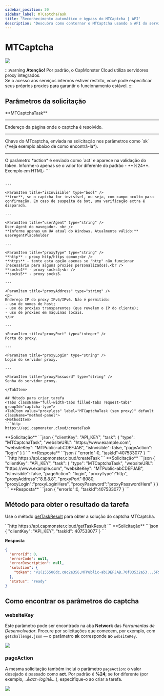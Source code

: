 ```yaml
---
sidebar_position: 20
sidebar_label: MTCaptchaTask
title: "Reconhecimento automático e bypass do MTCaptcha | API"
description: "Descubra como contornar o MTCaptcha usando a API do serviço de reconhecimento e solução de captchas Capmonster Cloud!"
---
```



# MTCaptcha

<PriceBlockWrap>
  <PriceBlock title="MTCaptcha task" captchaId="mtcaptcha"/>
</PriceBlockWrap>

![](./images/mtcaptcha/mtcaptcha.png)

:::warning **Atenção!**
Por padrão, o CapMonster Cloud utiliza servidores proxy integrados.  
Se o acesso aos serviços internos estiver restrito, você pode especificar seus próprios proxies para garantir o funcionamento estável.
:::

## Parâmetros da solicitação

<TabItem value="proxy" label="MTCaptchaTask" className="bordered-panel">
<ParamItem title="type" required type="string" />
**MTCaptchaTask**

---

<ParamItem title="websiteURL" required type="string" />
Endereço da página onde o captcha é resolvido.

---

<ParamItem title="websiteKey" required type="string" />
Chave do MTcaptcha, enviada na solicitação nos parâmetros como `sk` (*veja exemplo abaixo de como encontrá-la*).

---

<ParamItem title="pageAction" type="string" />
O parâmetro *action* é enviado como `act` e aparece na validação do token. Informe-o apenas se o valor for diferente do padrão - **%24**.  
Exemplo em HTML:
```

<script>
var mtcaptchaConfig = {
      "sitekey": "MTPublic-abCDEFJAB",
      "action": "login"
};
</script>

````

---

<ParamItem title="isInvisible" type="bool" />
**true**, se o captcha for invisível, ou seja, com campo oculto para confirmação. Em caso de suspeita de bot, uma verificação extra é disparada.

---

<ParamItem title="userAgent" type="string" />
User-Agent do navegador. <br />  
**Informe apenas um UA atual do Windows. Atualmente válido:** userAgentPlaceholder

---

<ParamItem title="proxyType" type="string" />
**http** - proxy http/https comum;<br />
**https** - tente esta opção apenas se "http" não funcionar (necessário para alguns proxies personalizados);<br />
**socks4** - proxy socks4;<br />
**socks5** - proxy socks5.

---

<ParamItem title="proxyAddress" type="string" />
<p>
Endereço IP do proxy IPv4/IPv6. Não é permitido:
- uso de nomes de host;
- uso de proxies transparentes (que revelem o IP do cliente);
- uso de proxies em máquinas locais.
</p>

---

<ParamItem title="proxyPort" type="integer" />
Porta do proxy.

---

<ParamItem title="proxyLogin" type="string" />
Login do servidor proxy.

---

<ParamItem title="proxyPassword" type="string" />
Senha do servidor proxy.

</TabItem>

## Método para criar tarefa
<Tabs className="full-width-tabs filled-tabs request-tabs" groupId="captcha-type">
<TabItem value="proxyless" label="MTCaptchaTask (sem proxy)" default className="method-panel">
<MethodItem>
```http
https://api.capmonster.cloud/createTask
````

</MethodItem>
<MethodDescription>
**Solicitação**
```json
{
  "clientKey": "API_KEY",
  "task": 
  {
    "type": "MTCaptchaTask",
    "websiteURL": "https://www.example.com",
    "websiteKey": "MTPublic-abCDEFJAB",
    "isInvisible": false,
    "pageAction": "login"
  }
}
```
**Resposta**
```json
{
  "errorId":0,
  "taskId":407533077
}
```
</MethodDescription>
</TabItem>

<TabItem value="proxy" label="MTCaptchaTask (com proxy)" default className="method-panel">
<MethodItem>
```http
https://api.capmonster.cloud/createTask
```
</MethodItem>
<MethodDescription>
**Solicitação**
```json
{
  "clientKey": "API_KEY",
  "task": 
  {
    "type": "MTCaptchaTask",
    "websiteURL": "https://www.example.com",
    "websiteKey": "MTPublic-abCDEFJAB",
    "isInvisible": false,
    "pageAction": "login",
    "proxyType":"http",
    "proxyAddress":"8.8.8.8",
    "proxyPort":8080,
    "proxyLogin":"proxyLoginHere",
    "proxyPassword":"proxyPasswordHere"
  }
}
```
**Resposta**
```json
{
  "errorId":0,
  "taskId":407533077
}
```
</MethodDescription>
</TabItem>
</Tabs>

## Método para obter o resultado da tarefa

Use o método [getTaskResult](../api/methods/get-task-result.md) para obter a solução do captcha MTCaptcha.

<TabItem value="proxyless" label="CustomTask (sem proxy)" default className="method-panel-full">
<MethodItem>
```http
https://api.capmonster.cloud/getTaskResult
```
</MethodItem>
<MethodDescription>
**Solicitação**
```json
{
  "clientKey": "API_KEY",
  "taskId": 407533077
}
```

**Resposta**

```json
{
  "errorId": 0,
  "errorCode": null,
  "errorDescription": null,
  "solution": {
    "token": "v1(155506dc,c8c2e356,MTPublic-abCDEFJAB,70f03532a53...5FSDA**)"
  },
  "status": "ready"
}
```

</MethodDescription>
</TabItem>

## Como encontrar os parâmetros do captcha

### websiteKey

Este parâmetro pode ser encontrado na aba **Network** das *Ferramentas de Desenvolvedor*.
Procure por solicitações que comecem, por exemplo, com `getchallenge.json` — o parâmetro **sk** corresponde ao `websiteKey`.

![](./images/mtcaptcha/mtcaptcha_websitekey.png)

### pageAction

A mesma solicitação também inclui o parâmetro `pageAction`: o valor desejado é passado como **act**.
Por padrão é **%24**; se for diferente (por exemplo, *..\&act=login&...*), especifique-o ao criar a tarefa.

![](./images/mtcaptcha/mtcaptcha_act.png)
